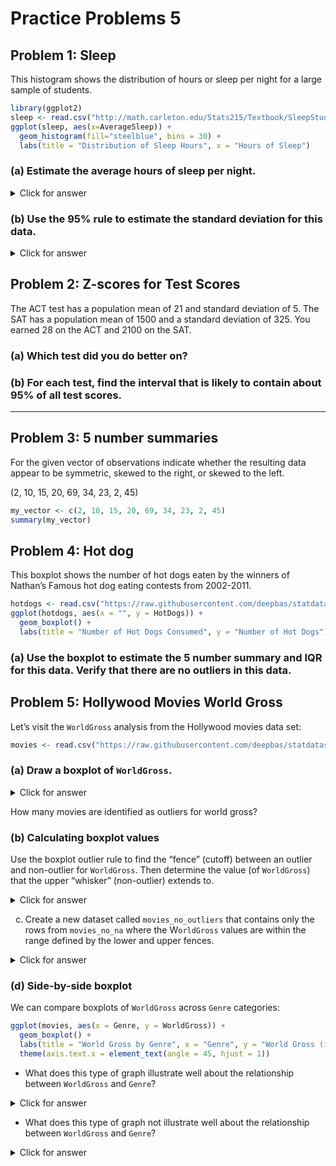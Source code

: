 # Practice Problems 5

## Problem 1: Sleep

This histogram shows the distribution of hours or sleep per night for a large sample of students. 

```r
library(ggplot2)
sleep <- read.csv("http://math.carleton.edu/Stats215/Textbook/SleepStudy.csv")
ggplot(sleep, aes(x=AverageSleep)) +
  geom_histogram(fill="steelblue", bins = 30) +
  labs(title = "Distribution of Sleep Hours", x = "Hours of Sleep")
```

### (a)  Estimate the average hours of sleep per night.

<details>
<summary><red>Click for answer</red></summary>
*Answer:* The mean is around 8 hours

</details>

### (b)	Use the 95% rule to estimate the standard deviation for this data.

<details>
<summary><red>Click for answer</red></summary>
*Answer:* Most of the data is between about 6 and 10, with a mean around 8 (due to the roughly symmetric
distribution). So two standard deviations is about 2 hours of sleep, making one standard deviation about
1 hours of sleep.

Let’s check the rule! Here are the actual mean and SD:

```r
mean(sleep$AverageSleep)
```


```r
sd(sleep$AverageSleep)
```

</details>

## Problem 2: Z-scores for Test Scores

The ACT test has a population mean of 21 and standard deviation of 5.  The SAT has a population mean of 1500 and a standard deviation of 325.  You earned 28 on the ACT and 2100 on the SAT. 

### (a)  Which test did you do better on? 

<!-- <details> -->
<!-- <summary><red>Click for answer</red></summary> -->
<!-- *Answer:* -->

<!-- - ACT: The z-score for the score of 28 is z = (28 - 21)/5 = 1.4. -->
<!-- - SAT: The z-score for the score of 2100 is z = (2100 - 1500)/325 = 1.85. -->
<!-- - The SAT score is 1.85 standard deviations above average while the ACT score is only 1.4 standard -->
<!-- deviations above. You did better on the SAT. -->


<!-- ```{r} -->
<!-- z_ACT <- (28 - 21) / 5 -->
<!-- z_SAT <- (2100 - 1500) / 325 -->
<!-- z_ACT -->
<!-- z_SAT -->
<!-- ``` -->

<!-- </details> -->


### (b)	For each test, find the interval that is likely to contain about 95% of all test scores. 

<!-- <details> -->
<!-- <summary><red>Click for answer</red></summary> -->
<!-- *Answer:* -->

<!-- - ACT: Two standard deviations is 2(5) = 10. About 95% of ACT scores are between 21 - 10 = 11 -->
<!-- and 21 + 10 = 31. This claim assumes that ACT scores follow a bell-shaped distribution. -->
<!-- - SAT: Two standard deviations is 2(325) = 650. About 95% of SAT scores are between 1500 - 650 = -->
<!-- 850 and 1500 + 650 = 2150. This claim assumes that SAT scores follow a bell-shaped distribution. -->


<!-- ```{r} -->
<!-- ACT_lower <- 21 - 2 * 5 -->
<!-- ACT_upper <- 21 + 2 * 5 -->
<!-- SAT_lower <- 1500 - 2 * 325 -->
<!-- SAT_upper <- 1500 + 2 * 325 -->
<!-- c(ACT_lower, ACT_upper) -->
<!-- c(SAT_lower, SAT_upper) -->
<!-- ``` -->

<!-- </details> -->

------------------------------------

## Problem 3: 5 number summaries

For the given vector of observations indicate whether the resulting data appear to be symmetric, skewed to the right, or skewed to the left.

 (2, 10, 15, 20, 69, 34, 23, 2, 45)

```r
my_vector <- c(2, 10, 15, 20, 69, 34, 23, 2, 45)
summary(my_vector)
```

<!-- <details> -->
<!-- <summary><red>Click for answer</red></summary> -->
<!-- *Answer:* Skewed right. It has a longer right tail than left since max -Q3 >> Q1 - min -->

<!-- ```{r} -->
<!-- ggplot(data.frame(x=my_vector), aes(x)) + geom_boxplot() -->
<!-- ``` -->

<!-- </details> -->


## Problem 4:  Hot dog

This boxplot shows the number of hot dogs eaten by the winners of Nathan’s Famous hot dog eating contests from 2002-2011. 

```r
hotdogs <- read.csv("https://raw.githubusercontent.com/deepbas/statdatasets/main/HotDogs.csv")
ggplot(hotdogs, aes(x = "", y = HotDogs)) +
  geom_boxplot() +
  labs(title = "Number of Hot Dogs Consumed", y = "Number of Hot Dogs") 
```



### (a)  Use the boxplot to estimate the 5 number summary and IQR for this data. Verify that there are no outliers in this data.

<!-- <details> -->
<!-- <summary><red>Click for answer</red></summary> -->
<!-- *Answer:*  -->
<!-- ```{r} -->
<!-- hotdog_q1 <- quantile(hotdogs$HotDogs, 0.25) -->
<!-- hotdog_q3 <- quantile(hotdogs$HotDogs, 0.75) -->
<!-- hotdog_iqr <- IQR(hotdogs$HotDogs) -->
<!-- lower_fence <- hotdog_q1 - 1.5 * hotdog_iqr -->
<!-- upper_fence <- hotdog_q3 + 1.5 * hotdog_iqr -->

<!-- library(dplyr) -->
<!-- outliers <- filter(hotdogs, HotDogs < lower_fence | HotDogs > upper_fence) -->
<!-- outliers -->
<!-- ``` -->

<!-- </details> -->

## Problem 5: Hollywood Movies World Gross

Let's visit the `WorldGross` analysis from the Hollywood movies data set:

```r
movies <- read.csv("https://raw.githubusercontent.com/deepbas/statdatasets/main/HollywoodMovies2011.csv")
```

### (a) Draw a boxplot of `WorldGross`.

<details>
<summary><red>Click for answer</red></summary>
*Answer:* 
```r
ggplot(movies, aes(x = WorldGross, y = "")) +
  geom_boxplot() +
  labs(title = "World Gross of Hollywood Movies", x = "World Gross (in millions)", y ="") 
```

</details>

How many movies are identified as outliers for world gross? 

### (b) Calculating boxplot values

Use the boxplot outlier rule to find the "fence" (cutoff) between an outlier and non-outlier for `WorldGross`. Then determine the value (of `WorldGross`) that the upper "whisker" (non-outlier) extends to. 

<details>
<summary><red>Click for answer</red></summary>
*Answer:* 
```r
library(tidyr)
movies_no_na <- drop_na(movies) 
q1_world_gross <- quantile(movies_no_na$WorldGross, 0.25)
q3_world_gross <- quantile(movies_no_na$WorldGross, 0.75)
iqr_world_gross <- IQR(movies_no_na$WorldGross)
lower_fence_world_gross <- q1_world_gross - 1.5 * iqr_world_gross
upper_fence_world_gross <- q3_world_gross + 1.5 * iqr_world_gross

outliers <- filter(movies_no_na, WorldGross < lower_fence_world_gross | WorldGross > upper_fence_world_gross)
outliers
```

</details>

(c) Create a new dataset called `movies_no_outliers` that contains only the rows from `movies_no_na` where the W`orldGross` values are within the range defined by the lower and upper fences.

<details>
<summary><red>Click for answer</red></summary>
*Answer:* 
```r
library(dplyr)
movies_no_outliers <- filter(movies_no_na, WorldGross >= lower_fence_world_gross & WorldGross <= upper_fence_world_gross)
```

</details>


### (d) Side-by-side boxplot

We can compare boxplots of `WorldGross` across `Genre` categories:

```r
ggplot(movies, aes(x = Genre, y = WorldGross)) +
  geom_boxplot() +
  labs(title = "World Gross by Genre", x = "Genre", y = "World Gross (in millions)") +
  theme(axis.text.x = element_text(angle = 45, hjust = 1))
```

- What does this type of graph illustrate well about the relationship between `WorldGross` and `Genre`?

<details>
<summary><red>Click for answer</red></summary>
*Answer:* Does a good job comparing median values and extremes
</details>

- What does this type of graph not illustrate well about the relationship between `WorldGross` and `Genre`?

<details>
<summary><red>Click for answer</red></summary>
*Answer:* It doesn't illustrate sample sizes well, e.g. the fantasy genre only has 2 movies in it
</details>



